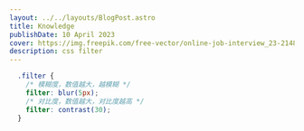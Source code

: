 ```yaml
---
layout: ../../layouts/BlogPost.astro
title: Knowledge
publishDate: 10 April 2023
cover: https://img.freepik.com/free-vector/online-job-interview_23-2148612926.jpg?w=1800&t=st=1681111370~exp=1681111970~hmac=e5c28c23962e6a260b873e686dd1c1a8d4a2b280c05c2165c0405235ac37c5f9
description: css filter
---
```

```css
  .filter {
    /* 模糊度，数值越大，越模糊 */
    filter: blur(5px);
    /* 对比度，数值越大，对比度越高 */
    filter: contrast(30);
  }
```
